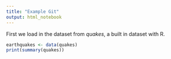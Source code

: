 ```yaml
---
title: "Example Git"
output: html_notebook
---
```



First we load in the dataset from *quakes*, a built in dataset with R.

```r
earthquakes <- data(quakes)
print(summary(quakes))
```

